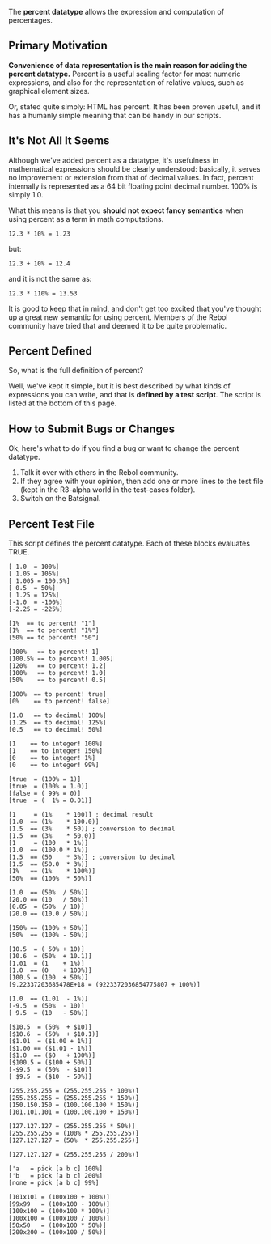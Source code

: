 The '''percent datatype''' allows the expression and computation of percentages.

==Primary Motivation==

'''Convenience of data representation is the main reason for adding the percent datatype.''' Percent is a useful scaling factor for most numeric expressions, and also for the representation of relative values, such as graphical element sizes.

Or, stated quite simply: HTML has percent. It has been proven useful, and it has a humanly simple meaning that can be handy in our scripts.

==It's Not All It Seems==

Although we've added percent as a datatype, it's usefulness in mathematical expressions should be clearly understood: basically, it serves no improvement or extension from that of decimal values. In fact, percent internally is represented as a 64 bit floating point decimal number. 100% is simply 1.0.

What this means is that you '''should not expect fancy semantics''' when using percent as a term in math computations.

<pre>
12.3 * 10% = 1.23
</pre>

but:

<pre>
12.3 + 10% = 12.4
</pre>

and it is not the same as:

<pre>
12.3 * 110% = 13.53
</pre>

It is good to keep that in mind, and don't get too excited that you've thought up a great new semantic for using percent. Members of the Rebol community have tried that and deemed it to be quite problematic.

==Percent Defined==

So, what is the full definition of percent?

Well, we've kept it simple, but it is best described by what kinds of expressions you can write, and that is '''defined by a test script'''. The script is listed at the bottom of this page.

==How to Submit Bugs or Changes==

Ok, here's what to do if you find a bug or want to change the percent datatype.

#Talk it over with others in the Rebol community.
#If they agree with your opinion, then add one or more lines to the test file (kept in the R3-alpha world in the test-cases folder).
#Switch on the Batsignal.

==Percent Test File==

This script defines the percent datatype. Each of these blocks evaluates TRUE.

<pre>
[ 1.0  = 100%]
[ 1.05 = 105%]
[ 1.005 = 100.5%]
[ 0.5  = 50%]
[ 1.25 = 125%]
[-1.0  = -100%]
[-2.25 = -225%]

[1%  == to percent! "1"]
[1%  == to percent! "1%"]
[50% == to percent! "50"]

[100%   == to percent! 1]
[100.5% == to percent! 1.005]
[120%   == to percent! 1.2]
[100%   == to percent! 1.0]
[50%    == to percent! 0.5]

[100%  == to percent! true]
[0%    == to percent! false]

[1.0   == to decimal! 100%]
[1.25  == to decimal! 125%]
[0.5   == to decimal! 50%]

[1    == to integer! 100%]
[1    == to integer! 150%]
[0    == to integer! 1%]
[0    == to integer! 99%]

[true  = (100% = 1)]
[true  = (100% = 1.0)]
[false = ( 99% = 0)]
[true  = (  1% = 0.01)]

[1     = (1%    * 100)] ; decimal result
[1.0  == (1%    * 100.0)]
[1.5  == (3%    * 50)] ; conversion to decimal
[1.5  == (3%    * 50.0)]
[1     = (100   * 1%)]
[1.0  == (100.0 * 1%)]
[1.5  == (50    * 3%)] ; conversion to decimal
[1.5  == (50.0  * 3%)] 
[1%   == (1%    * 100%)]
[50%  == (100%  * 50%)]

[1.0  == (50%  / 50%)]
[20.0 == (10   / 50%)]
[0.05  = (50%  / 10)]
[20.0 == (10.0 / 50%)]

[150% == (100% + 50%)]
[50%  == (100% - 50%)]

[10.5  = ( 50% + 10)]
[10.6  = (50%  + 10.1)]
[1.01  = (1    + 1%)]
[1.0  == (0    + 100%)]
[100.5 = (100  + 50%)]
[9.22337203685478E+18 = (9223372036854775807 + 100%)]

[1.0  == (1.01  - 1%)]
[-9.5  = (50%  - 10)]
[ 9.5  = (10   - 50%)]

[$10.5  = (50%  + $10)]
[$10.6  = (50%  + $10.1)]
[$1.01  = ($1.00 + 1%)]
[$1.00 == ($1.01 - 1%)]
[$1.0  == ($0   + 100%)]
[$100.5 = ($100 + 50%)]
[-$9.5  = (50%  - $10)]
[ $9.5  = ($10  - 50%)]

[255.255.255 = (255.255.255 * 100%)]
[255.255.255 = (255.255.255 * 150%)]
[150.150.150 = (100.100.100 * 150%)]
[101.101.101 = (100.100.100 + 150%)]

[127.127.127 = (255.255.255 * 50%)]
[255.255.255 = (100% * 255.255.255)]
[127.127.127 = (50%  * 255.255.255)]

[127.127.127 = (255.255.255 / 200%)]

['a   = pick [a b c] 100%]
['b   = pick [a b c] 200%]
[none = pick [a b c] 99%]

[101x101 = (100x100 + 100%)]
[99x99   = (100x100 - 100%)]
[100x100 = (100x100 * 100%)]
[100x100 = (100x100 / 100%)]
[50x50   = (100x100 * 50%)]
[200x200 = (100x100 / 50%)]
</pre>